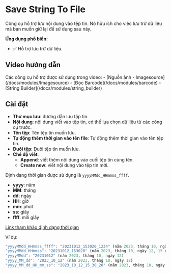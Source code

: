 # Save String To File

Công cụ hỗ trợ lưu nội dung vào tệp tin. Nó hữu ích cho việc lưu trữ dữ liệu mà bạn muốn giữ lại để sử dụng sau này.

**Ứng dụng phổ biến:**
- :white_check_mark: Hỗ trợ lưu trữ dữ liệu.

## Video hướng dẫn
<VideoPlayer url='/videos/save_string_to_file/save_string_to_file.mp4' youtubeUrl='https://www.youtube.com/watch?v=8aNBNGd10HA' />
Các công cụ hỗ trợ được sử dụng trong video:
-   [Nguồn ảnh - Imagesource](/docs/modules/Imagesource)
-   [Đọc Barcode](/docs/modules/barcode)
-   [String Builder](/docs/modules/string_builder)

## Cài đặt

-   **Thư mục lưu**: đường dẫn lưu tập tin.
-   **Nội dung**: nội dung viết vào tệp tin, có thể lựa chọn dữ liệu từ các công cụ trước.
-   **Tên tệp**: Tên tệp tin muốn lưu.
-   **Tự động thêm thời gian vào tên file**: Tự động thêm thời gian vào tên tệp tin.
-   **Đuôi tệp**: Đuôi tệp tin muốn lưu.
-   **Chế độ viết**:
    -   **Append**: viết thêm nội dung vào cuối tệp tin cùng tên.
    -   **Create new**: viết nội dung vào tệp tin mới.

Định dạng thời gian được sử dụng là `yyyyMMdd_HHmmss_ffff`.
-   **yyyy**: năm
-   **MM**: tháng
-   **dd**: ngày
-   **HH**: giờ
-   **mm**: phút
-   **ss**: giây
-   **ffff**: mili giây

[Link tham khảo định dạng thời gian](https://learn.microsoft.com/en-us/dotnet/standard/base-types/standard-date-and-time-format-strings)

Ví dụ:
```js
"yyyyMMdd_HHmmss_ffff": "20231012_153020_1234" (năm 2023, tháng 10, ngày 12, 15 giờ 30 phút 20 giây, mili giây là 1234)
"yyyyMMdd_HHmmss": "20231012_153020" (năm 2023, tháng 10, ngày 12, 15 giờ 30 phút 20 giây)
"yyyyMMdd": "20231012" (năm 2023, tháng 10, ngày 12)
"yyyy_MM_dd": "2023_10_12" (năm 2023, tháng 10, ngày 12)
"yyyy_MM_dd_HH_mm_ss": "2023_10_12_15_30_20" (năm 2023, tháng 10, ngày 12, 15 giờ 30 phút 20 giây)
```